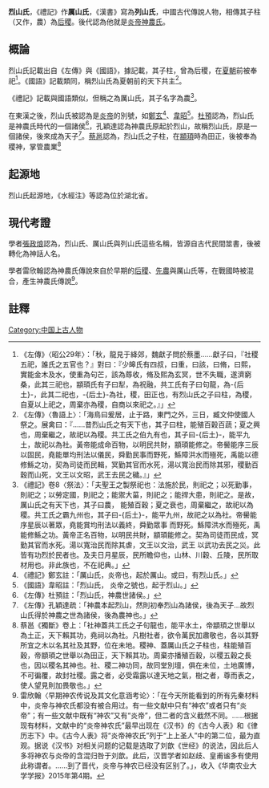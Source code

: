 '''烈山氏'''，《禮記》作'''厲山氏'''，《漢書》寫為'''列山氏'''，中國古代傳說人物，相傳其子柱（又作，農）為[[后稷|后稷]]。後代認為他就是[[炎帝|炎帝]][[神農氏|神農氏]]。

==概論==
烈山氏記載出自《左傳》與《國語》，據記載，其子柱，曾為后稷，在[[夏朝|夏朝]]前被奉祀<ref>《左傳》〈昭公29年〉：「秋，龍見于絳郊，魏獻子問於蔡墨……獻子曰，『社稷五祀，誰氏之五官也？』對曰：『少皞氏有四叔，曰重，曰該，曰脩，曰熙，實能金木及水，使重為句芒，該為蓐收，脩及熙為玄冥，世不失職，遂濟窮桑，此其三祀也，顓頊氏有子曰犁，為祝融，共工氏有子曰句龍，為-{后土}-，此其二祀也，-{后土}-為社，稷，田正也，有烈山氏之子曰柱，為稷，自夏以上祀之，周棄亦為稷，自商以來祀之。』」</ref>。《國語》記載類同，稱烈山氏為夏朝前的天下共主<ref>《左傳》〈魯語上〉：「海鳥曰爰居，止于路，東門之外，三日，臧文仲使國人祭之。展禽曰：『……昔烈山氏之有天下也，其子曰柱，能殖百穀百蔬；夏之興也，周棄繼之，故祀以為稷。共工氏之伯九有也，其子曰-{后土}-，能平九土，故祀以為社。黃帝能成命百物，以明民共財，顓頊能修之。帝嚳能序三辰以固民，堯能單均刑法以儀民，舜勤民事而野死，鯀障洪水而殛死，禹能以德修鯀之功，契為司徒而民輯，冥勤其官而水死，湯以寬治民而除其邪，稷勤百穀而山死，文王以文昭，武王去民之穢。』」</ref>。

《禮記》記載與國語類似，但稱之為厲山氏，其子名字為農<ref>《禮記》卷8〈祭法〉：「夫聖王之製祭祀也：法施於民，則祀之；以死勤事，則祀之；以勞定國，則祀之；能禦大菑，則祀之；能捍大患，則祀之。是故，厲山氏之有天下也，其子曰農， 能殖百穀；夏之衰也，周棄繼之，故祀以為稷。共工氏之霸九州也，其子曰-{后土}-，能平九州，故祀之以為社。帝嚳能序星辰以著眾，堯能賞均刑法以義終，舜勤眾事 而野死。鯀障洪水而殛死，禹能修鯀之功。黃帝正名百物，以明民共財，顓頊能修之。契為司徒而民成，冥勤其官而水死。湯以寬治民而除其虐，文王以文治，武王 以武功去民之災。此皆有功烈於民者也。及夫日月星辰，民所瞻仰也，山林、川穀、丘陵，民所取材用也。非此族也，不在祀典。」 </ref>。

在東漢之後，烈山氏被認為是[[炎帝|炎帝]]的別號，如[[鄭玄|鄭玄]]<ref>《禮記》鄭玄註：「厲山氏，炎帝也，起於厲山。或曰，有烈山氏。」</ref>、[[韋昭|韋昭]]<ref>《國語》韋昭註：「烈山氏， 炎帝之號也，起于烈山。」</ref>。[[杜預|杜預]]認為，烈山氏是神農氏時代的一個諸侯<ref>《左傳》杜預註：「烈山氏，神農世諸侯。」</ref>，孔穎達認為神農氏原起於烈山，故稱烈山氏，原是一個諸侯，後來成為天子<ref>《左傳》孔穎達疏：「神農本起烈山，然則初奉烈山為諸侯，後為天子...故烈山氏得於神農之世為諸侯，後為農神也。」</ref>。[[蔡邕|蔡邕]]認為，烈山氏之子柱，在[[顓頊|顓頊]]時為田正，後被奉為稷神，掌管農業<ref>蔡邕《獨斷》卷上：「社神蓋共工氏之子句龍也，能平水土，帝顓頊之世舉以為土正，天下賴其功，堯祠以為社。凡樹社者，欲令萬民加肅敬也，各以其野所宜之木以名其社及其野，位在未地。稷神、蓋厲山氏之子柱也，柱能殖百穀，帝顓頊之世舉以為田正，天下賴其功。周棄亦播殖百穀，以稷五穀之長也，因以稷名其神也。社、稷二神功同，故同堂別壇，俱在未位，土地廣博，不可徧覆，故封社稷。露之者，必受霜露以達天地之氣，樹之者，尊而表之，使人望見則加畏敬也。」</ref>

==起源地==
烈山氏起源地，《水經注》等認為位於湖北省。

==現代考證==
學者[[張政烺|張政烺]]認為，烈山氏、厲山氏與列山氏這些名稱，皆源自古代民間筮書，後被轉化為神話人名。

學者雷欣翰認為神農氏傳說來自於早期的[[后稷|后稷]]、[[先農|先農]]與厲山氏等，在戰國時被混合，產生神農氏傳說<ref>雷欣翰〈早期神农传说及其文化意涵考论〉：「在今天所能看到的所有先秦材料中，炎帝与神农氏都没有被合用过。有一些文献中只有“神农”或者只有“炎帝”；有一些文献中既有“神农”又有“炎帝”，但二者的含义截然不同。……根据现有材料，文献中的“炎帝神农氏”最早出现在《汉书》的《古今人表》和《律历志下》中。《古今人表》将“炎帝神农氏”列于“上上圣人”中的第二位，最为直观。据说《汉书》对相关问题的记载是选取了刘歆《世经》的说法，因此后人多将神农与炎帝的含混归咎于刘歆。此后，汉晋学者如赵歧、皇甫谧多有使用此称谓者。……到了晋代，炎帝与神农已经没有区别了。」，收入《华南农业大学学报》2015年第4期。</ref>。

==註釋==
{{reflist}}

[[Category:中国上古人物|Category:中国上古人物]]